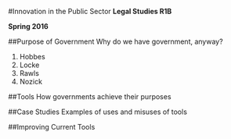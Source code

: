#Innovation in the Public Sector 
**Legal Studies R1B**

**Spring 2016**


##Purpose of Government 
Why do we have government, anyway? 

1. Hobbes
2. Locke
3. Rawls 
4. Nozick 


##Tools 
How governments achieve their purposes 


##Case Studies 
Examples of uses and misuses of tools 


##Improving Current Tools 
